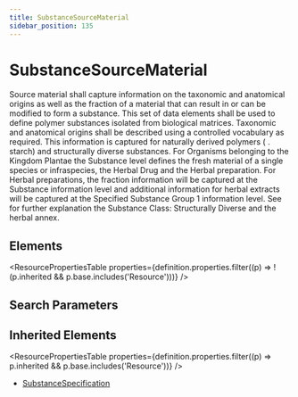 ```yaml
---
title: SubstanceSourceMaterial
sidebar_position: 135
---
```



# SubstanceSourceMaterial

Source material shall capture information on the taxonomic and anatomical origins as well as the fraction of a material that can result in or can be modified to form a substance. This set of data elements shall be used to define polymer substances isolated from biological matrices. Taxonomic and anatomical origins shall be described using a controlled vocabulary as required. This information is captured for naturally derived polymers ( . starch) and structurally diverse substances. For Organisms belonging to the Kingdom Plantae the <Link to="/docs/api/fhir/resources/substance">Substance</Link> level defines the fresh material of a single species or infraspecies, the Herbal Drug and the Herbal preparation. For Herbal preparations, the fraction information will be captured at the <Link to="/docs/api/fhir/resources/substance">Substance</Link> information level and additional information for herbal extracts will be captured at the Specified <Link to="/docs/api/fhir/resources/substance">Substance</Link> <Link to="/docs/api/fhir/resources/group">Group</Link> 1 information level. See for further explanation the <Link to="/docs/api/fhir/resources/substance">Substance</Link> Class: Structurally Diverse and the herbal annex.

<Tabs queryString="section">
  <TabItem value="schema" label="Schema" default>

## Elements

<ResourcePropertiesTable
  properties={definition.properties.filter((p) => !(p.inherited && p.base.includes('Resource')))}
/>

## Search Parameters

<SearchParamsTable searchParams={definition.searchParameters} />

## Inherited Elements

<ResourcePropertiesTable properties={definition.properties.filter((p) => p.inherited && p.base.includes('Resource'))} />

  </TabItem>
  <TabItem value="usage" label="Usage">
<div> <a name="scope"> </a> </div>
  </TabItem>


  <TabItem value="referencedBy" label="Referenced By">
<ul><li><a href="/docs/api/fhir/resources/substancespecification">SubstanceSpecification</a></li></ul>
  </TabItem>
</Tabs>
